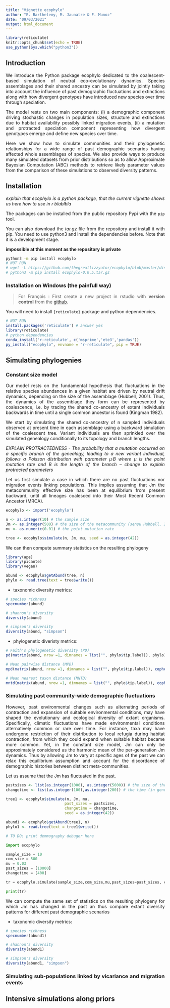 ```yaml
---
title: "Vignette ecophylo"
author: "E. Barthelemy, M. Jaunatre & F. Munoz"
date: "09/03/2021"
output: html_document
---
```


<style>
body {
text-align: justify}
</style>

```r
library(reticulate)
knitr::opts_chunk$set(echo = TRUE)
use_python(Sys.which("python3"))
```

## Introduction

We introduce the Python package ecophylo dedicated to the coalescent-based simulation of neutral eco-evolutionary dynamics. Species assemblages and their shared ancestry can be simulated by jointly taking into account the influence of past demographic fluctuations and extinctions along with how divergent genotypes have introduced new species over time through speciation.

The model rests on two main components: (i) a demographic component driving stochastic changes in population sizes, structure and extinctions due to habitat availability possibly linked migration events, (ii) a mutation and protracted speciation component representing how divergent genotypes emerge and define new species over time. 

Here we show how to simulate communities and their phylogenetic relationships for a wide range of past demographic scenarios having affected whole assemblages of species. We also provide ways to produce many simulated datasets from prior distributions so as to allow Approximate Bayesian Computation (ABC) methods to retrieve likely parameter values from the comparison of these simulations to observed diversity patterns. 


## Installation

*explain that ecophylo is a python package, that the current vignette shows us here how to use in r blablbla*

The packages can be installed from the public repository Pypi with the `pip` tool.

You can also download the *tar.gz* file from the repository and install it with pip. You need to use python3 and install the dependencies before. Note that it is a development stage.

**impossible at this moment as the repository is private**

```bash
python3 -m pip install ecophylo
# NOT RUN
# wget -L https://github.com/thegreatlizzyator/ecophylo/blob/master/dist/ecophylo-0.0.5.tar.gz
# python3 -m pip install ecophylo-0.0.5.tar.gz
```

### Installation on Windows (the painfull way)

> For François : First create a new project in rstudio with **version control** from the [github](https://github.com/thegreatlizzyator/ecophylo). 

You will need to install `{reticulate}` package and python dependencies.

```r
# NOT RUN
install.packages('reticulate') # answer yes
library(reticulate)
# python dependencies
conda_install('r-reticulate', c('msprime','ete3','pandas'))
py_install("ecophylo", envname = "r-reticulate", pip = TRUE)
```

<!--
### Repo github

### CRAN

-->
## Simulating phylogenies 

### Constant size model

Our model rests on the fundamental hypothesis that fluctuations in the relative species abundances in a given habitat are driven by neutral drift dynamics, depending on the size of the assemblage (Hubbell, 2001). Thus, the dynamics of the assemblage they form can be represented by coalescence, i.e. by tracing the shared co-ancestry of extant individuals backwards in time until a single common ancestor is found (Kingman 1982).

We start by simulating the shared co-ancestry of n sampled individuals observed at present time in each assemblage using a backward simulation of the coalescent tree. Variant individuals are then sprinkled over the simulated genealogy conditionally to its topology and branch lengths. 


*EXPLAIN PROTRACTEDNESS - The probability that a mutation occurred on a specific branch of the genealogy, leading to a new variant individual, follows a Poisson distribution with parameter µ·B where µ is the point mutation rate and B is the length of the branch -- change to explain protracted parameters* 

Let us first simulate a case in which there are no past fluctuations nor migration events linking populations. This implies assuming that Jm the metacommunity effective size has been at equilibrium from present backward, until all lineages coalesced into their Most Recent Common Ancestor (MRCA). 


```r
ecophylo <- import('ecophylo')

n <- as.integer(10) # the sample size
Jm <- as.integer(500) # the size of the metacommunity (sensu Hubbell, 2001)
mu <- as.numeric(0.01) # the point mutation rate

tree <- ecophylo$simulate(n, Jm, mu, seed = as.integer(42))
```

We can then compute summary statistics on the resulting phylogeny 

```r
library(ape)
library(picante)
library(vegan)

abund <- ecophylo$getAbund(tree, n)
phylo <- read.tree(text = tree$write())
```

- taxonomic diversity metrics:
```r
# species richness
specnumber(abund)

# shannon's diversity
diversity(abund)

# simpson's diversity
diversity(abund, "simpson") 
```


- phylogenetic diveristy metrics:

```r
# Faith's phylogenetic diversity (PD)
pd(matrix(abund, nrow =1, dimnames = list("", phylo$tip.label)), phylo)[[1]]

# Mean pairwise distance (MPD)
mpd(matrix(abund, nrow =1, dimnames = list("", phylo$tip.label)), cophenetic(phylo))

# Mean nearest taxon distance (MNTD)
mntd(matrix(abund, nrow =1, dimnames = list("", phylo$tip.label)), cophenetic(phylo)) 
```


### Simulating past community-wide demographic fluctuations

However, past environmental changes such as alternating periods of contraction and expansion of suitable environmental conditions, may have shaped the evolutionary and ecological diversity of extant organisms. Specifically, climatic fluctuations have made environmental conditions alternatively common or rare over time. For instance, taxa may have undergone restriction of their distribution to local refugia during habitat contraction, from which they could expand when suitable habitat became more common. Yet, in the constant size model, Jm can only be approximately considered as the harmonic mean of the per-generation Jm dynamics. Thus by allowing Jm  to vary at specific ages of the past we can relax this equilibrium assumption and account for the discordance of demographic histories between distinct meta-communities.


Let us assume that the Jm has fluctuated in the past. 

```r
pastsizes <- list(as.integer(1000), as.integer(5000)) # the size of the metacommunity in the past 
changetime <- list(as.integer(100),as.integer(200)) # the time (in generations) at which metacommunity size has changed

tree1 <- ecophylo$simulate(n, Jm, mu, 
                          past_sizes = pastsizes, 
                          changetime = changetime, 
                          seed = as.integer(42))

abund1 <- ecophylo$getAbund(tree1, n)
phylo1 <- read.tree(text = tree1$write())

# TO DO: print demmography debuger here 
```

```python
import ecophylo 

sample_size = 10
com_size = 500
mu = 0.03
past_sizes = [10000]
changetime = [400]

tr = ecophylo.simulate(sample_size,com_size,mu,past_sizes=past_sizes, changetime=changetime, verbose = False, seed= 42)

print(tr)

```

We can compute the same set of statistics on the resulting phylogeny for which Jm has changed in the past an thus compare extant diversity patterns for different past demographic scenarios

- taxonomic diversity metrics:
```r
# species richness
specnumber(abund1)

# shannon's diversity
diversity(abund1)

# simpson's diversity
diversity(abund1, "simpson") 
```


### Simulating sub-populations linked by vicariance and migration events


## Intensive simulations along priors
